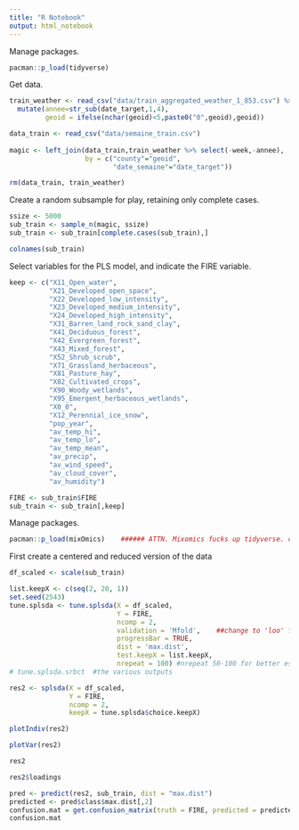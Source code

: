---
title: "R Notebook"
output: html_notebook
---

Manage packages.
```{r}
pacman::p_load(tidyverse)
```

Get data.
```{r}
train_weather <- read_csv("data/train_aggregated_weather_1_853.csv") %>% select(-1,-2) %>%
  mutate(annee=str_sub(date_target,1,4),
         geoid = ifelse(nchar(geoid)<5,paste0("0",geoid),geoid))

data_train <- read_csv("data/semaine_train.csv") 
  
magic <- left_join(data_train,train_weather %>% select(-week,-annee),
                   by = c("county"="geoid",
                          "date_semaine"="date_target"))

rm(data_train, train_weather)
```
Create a random subsample for play, retaining only complete cases.
```{r}
ssize <- 5000
sub_train <- sample_n(magic, ssize)
sub_train <- sub_train[complete.cases(sub_train),]

colnames(sub_train)
```

Select variables for the PLS model, and indicate the FIRE variable.
```{r}
keep <- c("X11_Open_water",
          "X21_Developed_open_space",
          "X22_Developed_low_intensity",
          "X23_Developed_medium_intensity",
          "X24_Developed_high_intensity",
          "X31_Barren_land_rock_sand_clay",
          "X41_Deciduous_forest",
          "X42_Evergreen_forest",
          "X43_Mixed_forest",
          "X52_Shrub_scrub",
          "X71_Grassland_herbaceous",
          "X81_Pasture_hay",
          "X82_Cultivated_crops",
          "X90_Woody_wetlands",
          "X95_Emergent_herbaceous_wetlands",
          "X0_0",
          "X12_Perennial_ice_snow",
          "pop_year",
          "av_temp_hi",
          "av_temp_lo",
          "av_temp_mean",
          "av_precip",
          "av_wind_speed",
          "av_cloud_cover",
          "av_humidity")

FIRE <- sub_train$FIRE
sub_train <- sub_train[,keep]


```



Manage packages.
```{r}
pacman::p_load(mixOmics)    ###### ATTN. Mixomics fucks up tidyverse. close and reopen studio
```


First create a centered and reduced version of the data          
```{r}
df_scaled <- scale(sub_train)
```

```{r}
list.keepX <- c(seq(2, 20, 1))
set.seed(2543)
tune.splsda <- tune.splsda(X = df_scaled,
                           Y = FIRE,
                           ncomp = 2, 
                           validation = 'Mfold',    ##change to 'loo' for leave one out
                           progressBar = TRUE, 
                           dist = 'max.dist',
                           test.keepX = list.keepX, 
                           nrepeat = 100) #nrepeat 50-100 for better estimate
# tune.splsda.srbct  #the various outputs

res2 <- splsda(X = df_scaled,
               Y = FIRE,
               ncomp = 2,
               keepX = tune.splsda$choice.keepX)

plotIndiv(res2)
```

```{r}
plotVar(res2)
```
```{r}
res2

```

```{r}
res2$loadings

```

```{r}
pred <- predict(res2, sub_train, dist = "max.dist")
predicted <- pred$class$max.dist[,2]
confusion.mat = get.confusion_matrix(truth = FIRE, predicted = predicted)
confusion.mat
```








